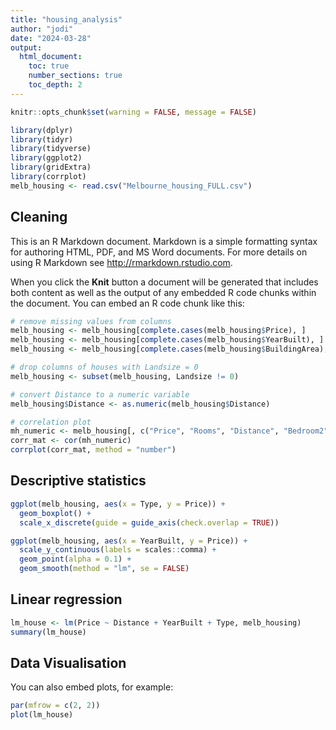 ```yaml
---
title: "housing_analysis"
author: "jodi"
date: "2024-03-28"
output: 
  html_document:
    toc: true
    number_sections: true
    toc_depth: 2
---
```


```r
knitr::opts_chunk$set(warning = FALSE, message = FALSE) 
```

```r
library(dplyr)
library(tidyr)
library(tidyverse)
library(ggplot2)
library(gridExtra)
library(corrplot)
melb_housing <- read.csv("Melbourne_housing_FULL.csv")
```

## Cleaning

This is an R Markdown document. Markdown is a simple formatting syntax for authoring HTML, PDF, and MS Word documents. For more details on using R Markdown see <http://rmarkdown.rstudio.com>.

When you click the **Knit** button a document will be generated that includes both content as well as the output of any embedded R code chunks within the document. You can embed an R code chunk like this:

```r
# remove missing values from columns
melb_housing <- melb_housing[complete.cases(melb_housing$Price), ]
melb_housing <- melb_housing[complete.cases(melb_housing$YearBuilt), ]
melb_housing <- melb_housing[complete.cases(melb_housing$BuildingArea), ]

# drop columns of houses with Landsize = 0 
melb_housing <- subset(melb_housing, Landsize != 0)

# convert Distance to a numeric variable
melb_housing$Distance <- as.numeric(melb_housing$Distance)

# correlation plot 
mh_numeric <- melb_housing[, c("Price", "Rooms", "Distance", "Bedroom2", "Bathroom", "BuildingArea", "YearBuilt", "Landsize")]
corr_mat <- cor(mh_numeric)
corrplot(corr_mat, method = "number")
```

## Descriptive statistics

```r
ggplot(melb_housing, aes(x = Type, y = Price)) +
  geom_boxplot() +
  scale_x_discrete(guide = guide_axis(check.overlap = TRUE))

ggplot(melb_housing, aes(x = YearBuilt, y = Price)) +
  scale_y_continuous(labels = scales::comma) +
  geom_point(alpha = 0.1) +
  geom_smooth(method = "lm", se = FALSE)
```

## Linear regression

```r
lm_house <- lm(Price ~ Distance + YearBuilt + Type, melb_housing)
summary(lm_house)
```

## Data Visualisation

You can also embed plots, for example:

```r
par(mfrow = c(2, 2))
plot(lm_house)
```

